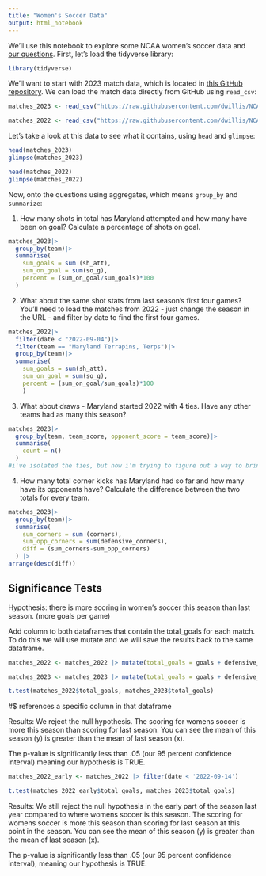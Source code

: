 ```yaml
---
title: "Women's Soccer Data"
output: html_notebook
---
```


We'll use this notebook to explore some NCAA women's soccer data and [our questions](https://docs.google.com/spreadsheets/d/1kTSrnl1URmcexIWLDMWqDnp3q-c2OS45uifnhjp10n4/edit#gid=0). First, let's load the tidyverse library:

```r
library(tidyverse)
```

We'll want to start with 2023 match data, which is located in [this GitHub repository](https://github.com/dwillis/NCAAWomensSoccerData). We can load the match data directly from GitHub using `read_csv`:


```r
matches_2023 <- read_csv("https://raw.githubusercontent.com/dwillis/NCAAWomensSoccerData/main/data/ncaa_womens_soccer_matchstats_2023.csv")

matches_2022 <- read_csv("https://raw.githubusercontent.com/dwillis/NCAAWomensSoccerData/main/data/ncaa_womens_soccer_matchstats_2022.csv")
```

Let's take a look at this data to see what it contains, using `head` and `glimpse`:

```r
head(matches_2023)
glimpse(matches_2023)
```
```r
head(matches_2022)
glimpse(matches_2022)
```

Now, onto the questions using aggregates, which means `group_by` and `summarize`:

1. How many shots in total has Maryland attempted and how many have been on goal? Calculate a percentage of shots on goal.

```r
matches_2023|>
  group_by(team)|>
  summarise(
    sum_goals = sum (sh_att), 
    sum_on_goal = sum(so_g), 
    percent = (sum_on_goal/sum_goals)*100
  )

```

2. What about the same shot stats from last season's first four games? You'll need to load the matches from 2022 - just change the season in the URL - and filter by date to find the first four games.

```r
matches_2022|> 
  filter(date < "2022-09-04")|>
  filter(team == "Maryland Terrapins, Terps")|>
  group_by(team)|>
  summarise(
    sum_goals = sum(sh_att), 
    sum_on_goal = sum(so_g), 
    percent = (sum_on_goal/sum_goals)*100
    )

```




3. What about draws - Maryland started 2022 with 4 ties. Have any other teams had as many this season?

```r
matches_2023|>
  group_by(team, team_score, opponent_score = team_score)|>
  summarise(
    count = n()
  )
#i've isolated the ties, but now i'm trying to figure out a way to bring together the amount of ties by team. i thought i would do this by the sum function, but im not sure how to apply it correctly. another idea would be the count function. once i found this i was arrange the info in desc order.
```


4. How many total corner kicks has Maryland had so far and how many have its opponents have? Calculate the difference between the two totals for every team.

```r
matches_2023|>
  group_by(team)|>
  summarise(
    sum_corners = sum (corners), 
    sum_opp_corners = sum(defensive_corners), 
    diff = (sum_corners-sum_opp_corners)
  ) |>
arrange(desc(diff))
```


## Significance Tests

Hypothesis: there is more scoring in women's soccer this season than last season. (more goals per game)

Add column to both dataframes that contain the total_goals for each match. To do this we will use mutate and we will save the results back to the same dataframe.

```r
matches_2022 <- matches_2022 |> mutate(total_goals = goals + defensive_goals)

matches_2023 <- matches_2023 |> mutate(total_goals = goals + defensive_goals)

```


```r
t.test(matches_2022$total_goals, matches_2023$total_goals)
```
 #$ references a specific column in that dataframe
 
 Results: We reject the null hypothesis. The scoring for womens soccer is more this season  than scoring for last season. You can see the mean of this season (y) is greater than the mean of last season (x).
 
The p-value is significantly less than .05 (our 95 percent confidence interval) meaning our hypothesis is TRUE. 

```r
matches_2022_early <- matches_2022 |> filter(date < '2022-09-14')
```

```r
t.test(matches_2022_early$total_goals, matches_2023$total_goals)
```
Results: We still reject the null hypothesis in the early part of the season last year compared to where womens soccer is this season. The scoring for womens soccer is more this season  than scoring for last season at this point in the season. You can see the mean of this season (y) is greater than the mean of last season (x).
 

The p-value is significantly less than .05 (our 95 percent confidence interval), meaning our hypothesis is TRUE. 